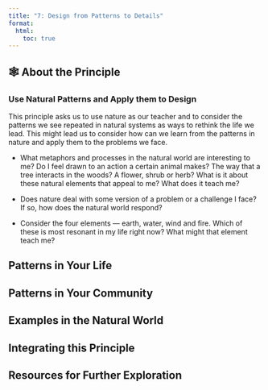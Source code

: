 ```yaml
---
title: "7: Design from Patterns to Details"
format:
  html:
    toc: true
---
```


## 🕸️ About the Principle

### Use Natural Patterns and Apply them to Design

This principle asks us to use nature as our teacher and to consider the patterns we see repeated in natural systems as ways to rethink the life we lead. This might lead us to consider how can we learn from the patterns in nature and apply them to the problems we face.

-   What metaphors and processes in the natural world are interesting to me? Do I feel drawn to an action a certain animal makes? The way that a tree interacts in the woods? A flower, shrub or herb? What is it about these natural elements that appeal to me? What does it teach me?

-   Does nature deal with some version of a problem or a challenge I face? If so, how does the natural world respond?

-   Consider the four elements — earth, water, wind and fire. Which of these is most resonant in my life right now? What might that element teach me?

## Patterns in Your Life

## Patterns in Your Community

## Examples in the Natural World 

## Integrating this Principle

## Resources for Further Exploration
